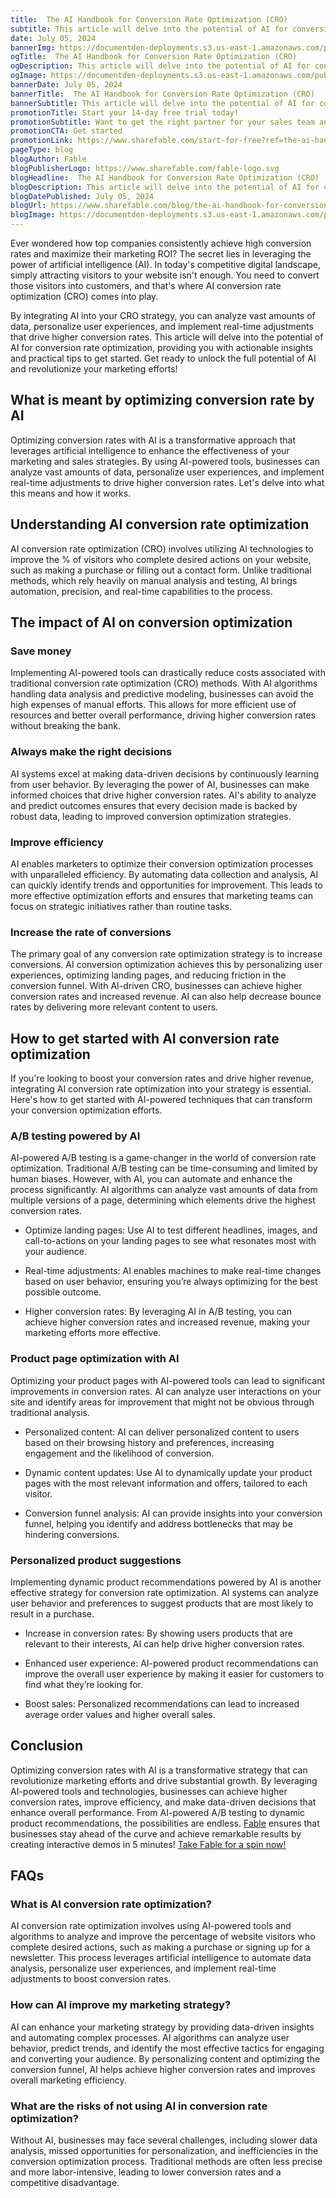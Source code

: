 ```yaml
---
title:  The AI Handbook for Conversion Rate Optimization (CRO)
subtitle: This article will delve into the potential of AI for conversion rate optimization, providing you with actionable insights and practical tips to get started. 
date: July 05, 2024
bannerImg: https://documentden-deployments.s3.us-east-1.amazonaws.com/public/2b9123ec-0e61-4b7b-9920-03e080f7fb31
ogTitle:  The AI Handbook for Conversion Rate Optimization (CRO)
ogDescription: This article will delve into the potential of AI for conversion rate optimization, providing you with actionable insights and practical tips to get started. 
ogImage: https://documentden-deployments.s3.us-east-1.amazonaws.com/public/2b9123ec-0e61-4b7b-9920-03e080f7fb31
bannerDate: July 05, 2024
bannerTitle:  The AI Handbook for Conversion Rate Optimization (CRO)
bannerSubtitle: This article will delve into the potential of AI for conversion rate optimization, providing you with actionable insights and practical tips to get started. 
promotionTitle: Start your 14-day free trial today!
promotionSubtitle: Want to get the right partner for your sales team and close more deals?
promotionCTA: Get started
promotionLink: https://www.sharefable.com/start-for-free?ref=the-ai-handbook-for-conversion-rate-optimization
pageType: blog
blogAuthor: Fable
blogPublisherLogo: https://www.sharefable.com/fable-logo.svg
blogHeadline:  The AI Handbook for Conversion Rate Optimization (CRO)
blogDescription: This article will delve into the potential of AI for conversion rate optimization, providing you with actionable insights and practical tips to get started. 
blogDatePublished: July 05, 2024
blogUrl: https://www.sharefable.com/blog/the-ai-handbook-for-conversion-rate-optimization
blogImage: https://documentden-deployments.s3.us-east-1.amazonaws.com/public/2b9123ec-0e61-4b7b-9920-03e080f7fb31
---
```


Ever wondered how top companies consistently achieve high conversion rates and maximize their marketing ROI? The secret lies in leveraging the power of artificial intelligence (AI). In today's competitive digital landscape, simply attracting visitors to your website isn't enough. You need to convert those visitors into customers, and that's where AI conversion rate optimization (CRO) comes into play.

By integrating AI into your CRO strategy, you can analyze vast amounts of data, personalize user experiences, and implement real-time adjustments that drive higher conversion rates. This article will delve into the potential of AI for conversion rate optimization, providing you with actionable insights and practical tips to get started. Get ready to unlock the full potential of AI and revolutionize your marketing efforts!

## What is meant by optimizing conversion rate by AI

Optimizing conversion rates with AI is a transformative approach that leverages artificial intelligence to enhance the effectiveness of your marketing and sales strategies. By using AI-powered tools, businesses can analyze vast amounts of data, personalize user experiences, and implement real-time adjustments to drive higher conversion rates. Let's delve into what this means and how it works.

## Understanding AI conversion rate optimization

AI conversion rate optimization (CRO) involves utilizing AI technologies to improve the % of visitors who complete desired actions on your website, such as making a purchase or filling out a contact form. Unlike traditional methods, which rely heavily on manual analysis and testing, AI brings automation, precision, and real-time capabilities to the process.

## The impact of AI on conversion optimization

### Save money

Implementing AI-powered tools can drastically reduce costs associated with traditional conversion rate optimization (CRO) methods. With AI algorithms handling data analysis and predictive modeling, businesses can avoid the high expenses of manual efforts. This allows for more efficient use of resources and better overall performance, driving higher conversion rates without breaking the bank.

### Always make the right decisions

AI systems excel at making data-driven decisions by continuously learning from user behavior. By leveraging the power of AI, businesses can make informed choices that drive higher conversion rates. AI's ability to analyze and predict outcomes ensures that every decision made is backed by robust data, leading to improved conversion optimization strategies.

### Improve efficiency

AI enables marketers to optimize their conversion optimization processes with unparalleled efficiency. By automating data collection and analysis, AI can quickly identify trends and opportunities for improvement. This leads to more effective optimization efforts and ensures that marketing teams can focus on strategic initiatives rather than routine tasks.

### Increase the rate of conversions

The primary goal of any conversion rate optimization strategy is to increase conversions. AI conversion optimization achieves this by personalizing user experiences, optimizing landing pages, and reducing friction in the conversion funnel. With AI-driven CRO, businesses can achieve higher conversion rates and increased revenue. AI can also help decrease bounce rates by delivering more relevant content to users.
 
## How to get started with AI conversion rate optimization

If you're looking to boost your conversion rates and drive higher revenue, integrating AI conversion rate optimization into your strategy is essential. Here's how to get started with AI-powered techniques that can transform your conversion optimization efforts.

### A/B testing powered by AI

AI-powered A/B testing is a game-changer in the world of conversion rate optimization. Traditional A/B testing can be time-consuming and limited by human biases. However, with AI, you can automate and enhance the process significantly. AI algorithms can analyze vast amounts of data from multiple versions of a page, determining which elements drive the highest conversion rates.

- Optimize landing pages: Use AI to test different headlines, images, and call-to-actions on your landing pages to see what resonates most with your audience.

- Real-time adjustments: AI enables machines to make real-time changes based on user behavior, ensuring you’re always optimizing for the best possible outcome.

- Higher conversion rates: By leveraging AI in A/B testing, you can achieve higher conversion rates and increased revenue, making your marketing efforts more effective.

### Product page optimization with AI

Optimizing your product pages with AI-powered tools can lead to significant improvements in conversion rates. AI can analyze user interactions on your site and identify areas for improvement that might not be obvious through traditional analysis.

- Personalized content: AI can deliver personalized content to users based on their browsing history and preferences, increasing engagement and the likelihood of conversion.

- Dynamic content updates: Use AI to dynamically update your product pages with the most relevant information and offers, tailored to each visitor.

- Conversion funnel analysis: AI can provide insights into your conversion funnel, helping you identify and address bottlenecks that may be hindering conversions.
 
### Personalized product suggestions

Implementing dynamic product recommendations powered by AI is another effective strategy for conversion rate optimization. AI systems can analyze user behavior and preferences to suggest products that are most likely to result in a purchase.

- Increase in conversion rates: By showing users products that are relevant to their interests, AI can help drive higher conversion rates.

- Enhanced user experience: AI-powered product recommendations can improve the overall user experience by making it easier for customers to find what they’re looking for.

- Boost sales: Personalized recommendations can lead to increased average order values and higher overall sales.

## Conclusion

Optimizing conversion rates with AI is a transformative strategy that can revolutionize marketing efforts and drive substantial growth. By leveraging AI-powered tools and technologies, businesses can achieve higher conversion rates, improve efficiency, and make data-driven decisions that enhance overall performance. From AI-powered A/B testing to dynamic product recommendations, the possibilities are endless. [Fable](https://www.sharefable.com/?ref=the-ai-handbook-for-conversion-rate-optimization) ensures that businesses stay ahead of the curve and achieve remarkable results by creating interactive demos in 5 minutes! [Take Fable for a spin now!](https://www.sharefable.com/start-for-free?ref=the-ai-handbook-for-conversion-rate-optimization)
 
## FAQs

### What is AI conversion rate optimization?

AI conversion rate optimization involves using AI-powered tools and algorithms to analyze and improve the percentage of website visitors who complete desired actions, such as making a purchase or signing up for a newsletter. This process leverages artificial intelligence to automate data analysis, personalize user experiences, and implement real-time adjustments to boost conversion rates.

### How can AI improve my marketing strategy?

AI can enhance your marketing strategy by providing data-driven insights and automating complex processes. AI algorithms can analyze user behavior, predict trends, and identify the most effective tactics for engaging and converting your audience. By personalizing content and optimizing the conversion funnel, AI helps achieve higher conversion rates and improves overall marketing efficiency.

### What are the risks of not using AI in conversion rate optimization?

Without AI, businesses may face several challenges, including slower data analysis, missed opportunities for personalization, and inefficiencies in the conversion optimization process. Traditional methods are often less precise and more labor-intensive, leading to lower conversion rates and a competitive disadvantage. 


